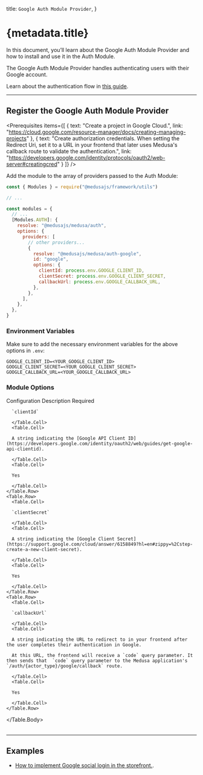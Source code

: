 
  title: `Google Auth Module Provider`,
}

# {metadata.title}

In this document, you’ll learn about the Google Auth Module Provider and how to install and use it in the Auth Module.

The Google Auth Module Provider handles authenticating users with their Google account.

<Note title="Tip">

Learn about the authentication flow in [this guide](../../authentication-route/page.mdx).

</Note>

---

## Register the Google Auth Module Provider

<Prerequisites
  items={[
    {
      text: "Create a project in Google Cloud.",
      link: "https://cloud.google.com/resource-manager/docs/creating-managing-projects"
    },
    {
      text: "Create authorization credentials. When setting the Redirect Uri, set it to a URL in your frontend that later uses Medusa's callback route to validate the authentication.",
      link: "https://developers.google.com/identity/protocols/oauth2/web-server#creatingcred"
    }
  ]}
/>

Add the module to the array of providers passed to the Auth Module:

```js title="medusa-config.js"
const { Modules } = require("@medusajs/framework/utils")

// ...

const modules = {
  // ...
  [Modules.AUTH]: {
    resolve: "@medusajs/medusa/auth",
    options: {
      providers: [
        // other providers...
        {
          resolve: "@medusajs/medusa/auth-google",
          id: "google",
          options: {
            clientId: process.env.GOOGLE_CLIENT_ID,
            clientSecret: process.env.GOOGLE_CLIENT_SECRET,
            callbackUrl: process.env.GOOGLE_CALLBACK_URL,
          },
        },
      ],
    },
  },
}
```

### Environment Variables

Make sure to add the necessary environment variables for the above options in `.env`:

```plain
GOOGLE_CLIENT_ID=<YOUR_GOOGLE_CLIENT_ID>
GOOGLE_CLIENT_SECRET=<YOUR_GOOGLE_CLIENT_SECRET>
GOOGLE_CALLBACK_URL=<YOUR_GOOGLE_CALLBACK_URL>
```

### Module Options

<Table>
  <Table.Header>
    <Table.Row>
      <Table.HeaderCell>Configuration</Table.HeaderCell>
      <Table.HeaderCell>Description</Table.HeaderCell>
      <Table.HeaderCell className="w-1/5">Required</Table.HeaderCell>
    </Table.Row>
  </Table.Header>
  <Table.Body>
    <Table.Row>
      <Table.Cell>
      
      `clientId`
      
      </Table.Cell>
      <Table.Cell>
      
      A string indicating the [Google API Client ID](https://developers.google.com/identity/oauth2/web/guides/get-google-api-clientid).
      
      </Table.Cell>
      <Table.Cell>
      
      Yes
      
      </Table.Cell>
    </Table.Row>
    <Table.Row>
      <Table.Cell>
      
      `clientSecret`
      
      </Table.Cell>
      <Table.Cell>
      
      A string indicating the [Google Client Secret](https://support.google.com/cloud/answer/6158849?hl=en#zippy=%2Cstep-create-a-new-client-secret).
      
      </Table.Cell>
      <Table.Cell>
      
      Yes
      
      </Table.Cell>
    </Table.Row>
    <Table.Row>
      <Table.Cell>
      
      `callbackUrl`
      
      </Table.Cell>
      <Table.Cell>
      
      A string indicating the URL to redirect to in your frontend after the user completes their authentication in Google.

      At this URL, the frontend will receive a `code` query parameter. It then sends that  `code` query parameter to the Medusa application's `/auth/{actor_type}/google/callback` route.
      
      </Table.Cell>
      <Table.Cell>
      
      Yes
      
      </Table.Cell>
    </Table.Row>
  </Table.Body>
</Table>

---

## Examples

- [How to implement Google social login in the storefront.](../../../../storefront-development/customers/third-party-login/page.mdx).
